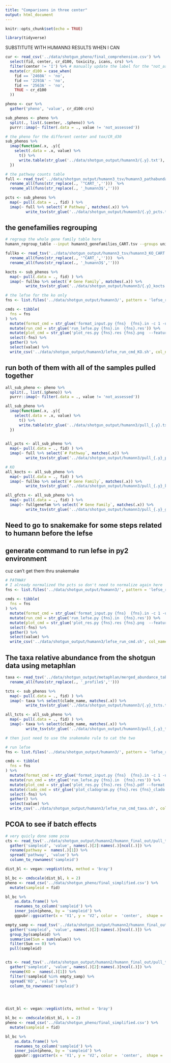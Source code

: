 ```yaml
---
title: "Comparisons in three center"
output: html_document
--- 
```


```r
knitr::opts_chunk$set(echo = TRUE)
```

```r
library(tidyverse)
```

SUBSTITUTE WITH HUMANN3 RESULTS WHEN I CAN 

```r
cur <- read_csv('../data/shotgun_pheno/final_comprehensive.csv') %>% 
  select(fid, center, cr_d100, toxicity, icans, crs) %>% 
  filter(center != 'I') %>% # manually update the label for the "not_assessed"
  mutate(cr_d100 = case_when(
    fid == '2460A' ~ 'no',
    fid == '2293A' ~ 'no',
    fid == '2563A' ~ 'no',
    TRUE ~ cr_d100
  ))

pheno <- cur %>% 
  gather('pheno', 'value', cr_d100:crs) 

sub_phenos <- pheno %>% 
  split(., list(.$center, .$pheno)) %>% 
  purrr::imap(~ filter(.data = ., value != 'not_assessed'))
```

```r
# the pheno for the different center and tox/CR_d30
sub_phenos %>% 
  imap(function(.x, .y){
    select(.data = .x, value) %>% 
      t() %>% 
      write.table(str_glue('../data/shotgun_output/humann3/{.y}.txt'), sep = '\t', quote = F, row.names = T, col.names = F)
  })
```

```r
# the pathway counts table
full <- read_tsv('../data/shotgun_output/humann3_tsv/humann3_pathabundance_CART.tsv')  %>% 
  rename_all(funs(str_replace(., '^CART_','')))  %>% 
  rename_all(funs(str_replace(., '_humann3$','')))

pcts <- sub_phenos %>% 
  map(~ pull(.data = ., fid) ) %>% 
  imap(~ full %>% select(`# Pathway`, matches(.x)) %>% 
         write_tsv(str_glue('../data/shotgun_output/humann3/{.y}_pcts.tsv'))) 
```

## the genefamilies regrouping

```bash
# regroup the whole gene family table here
humann_regroup_table --input humann3_genefamilies_CART.tsv --groups uniref90_ko --output humann3_KO_CART.tsv
```

```r
fullko <- read_tsv('../data/shotgun_output/humann3_tsv/humann3_KO_CART.tsv')  %>% 
  rename_all(funs(str_replace(., '^CART_','')))  %>% 
  rename_all(funs(str_replace(., '_humann3$','')))

kocts <- sub_phenos %>% 
  map(~ pull(.data = ., fid) ) %>% 
  imap(~ fullko %>% select(`# Gene Family`, matches(.x)) %>% 
         write_tsv(str_glue('../data/shotgun_output/humann3/{.y}_kocts.tsv'))) 
```

```r
# the lefse for the ko only
fns <- list.files('../data/shotgun_output/humann3/', pattern = 'lefse_ready_kocts.tsv$')

cmds <- tibble(
  fns = fns
) %>% 
  mutate(format_cmd = str_glue('format_input.py {fns}  {fns}.in -c 1 -u 2 -o 1000000')) %>% 
  mutate(run_cmd = str_glue('run_lefse.py {fns}.in  {fns}.res')) %>% 
  mutate(plot_cmd = str_glue('plot_res.py {fns}.res {fns}.png  --feature_font_size 4 --width 10 --dpi 300 --title {fns}')) %>% 
  select(-fns) %>% 
  gather() %>% 
  select(value) %>% 
  write_csv('../data/shotgun_output/humann3/lefse_run_cmd_KO.sh', col_names = F)
```

## run both of them with all of the samples pulled together

```r
all_sub_pheno <- pheno %>% 
  split(., list(.$pheno)) %>% 
  purrr::imap(~ filter(.data = ., value != 'not_assessed'))

all_sub_pheno %>% 
  imap(function(.x, .y){
    select(.data = .x, value) %>% 
      t() %>% 
      write.table(str_glue('../data/shotgun_output/humann3/pull_{.y}.txt'), sep = '\t', quote = F, row.names = T, col.names = F)
  })
 

all_pcts <- all_sub_pheno %>% 
  map(~ pull(.data = ., fid) ) %>% 
  imap(~ full %>% select(`# Pathway`, matches(.x)) %>% 
         write_tsv(str_glue('../data/shotgun_output/humann3/pull_{.y}_pcts.tsv')))
```


```r
# KO
all_kocts <- all_sub_pheno %>% 
  map(~ pull(.data = ., fid) ) %>%  
  imap(~ fullko %>% select(`# Gene Family`, matches(.x)) %>% 
         write_tsv(str_glue('../data/shotgun_output/humann3/pull_{.y}_kocts.tsv')))
```


```r
all_gfcts <- all_sub_pheno %>% 
  map(~ pull(.data = ., fid) ) %>% 
  imap(~ fullgenefam %>% select(`# Gene Family`, matches(.x)) %>% 
         write_tsv(str_glue('../data/shotgun_output/humann3/pull_{.y}_gfcts.tsv'))) 
```

## Need to go to snakemake for some steps related to humann before the lefse



## generate command to run lefse in py2 environment

cuz can't get them thru snakemake
 
```r
# PATHWAY
# I already normalized the pcts so don't need to normalize again here 
fns <- list.files('../data/shotgun_output/humann3/', pattern = 'lefse_ready_pcts.tsv$')
    
cmds <- tibble(
  fns = fns
) %>% 
  mutate(format_cmd = str_glue('format_input.py {fns}  {fns}.in -c 1 -u 2')) %>% 
  mutate(run_cmd = str_glue('run_lefse.py {fns}.in  {fns}.res')) %>% 
  mutate(plot_cmd = str_glue('plot_res.py {fns}.res {fns}.png  --feature_font_size 4 --width 10 --dpi 300 --title {fns}')) %>% 
  select(-fns) %>% 
  gather() %>% 
  select(value) %>% 
  write_csv('../data/shotgun_output/humann3/lefse_run_cmd.sh', col_names = F)
```


## The taxa relative abundance from the shotgun data using metaphlan

```r
taxa <- read_tsv('../data/shotgun_output/metaphlan/merged_abundance_table.txt')  %>% 
  rename_all(funs(str_replace(., '_profile$','')))

tcts <- sub_phenos %>% 
  map(~ pull(.data = ., fid) ) %>% 
  imap(~ taxa %>% select(clade_name, matches(.x)) %>% 
         write_tsv(str_glue('../data/shotgun_output/humann3/{.y}_tcts.tsv'))) 

all_tcts <- all_sub_pheno %>% 
  map(~ pull(.data = ., fid) ) %>% 
  imap(~ taxa %>% select(clade_name, matches(.x)) %>% 
         write_tsv(str_glue('../data/shotgun_output/humann3/pull_{.y}_tcts.tsv')))

# then just need to use the snakemake rule to cat the two
```

```r
# run lefse
fns <- list.files('../data/shotgun_output/humann3/', pattern = 'lefse_ready_tcts.tsv$')

cmds <- tibble(
  fns = fns
) %>% 
  mutate(format_cmd = str_glue('format_input.py {fns}  {fns}.in -c 1 -u 2 -o 1000000')) %>% 
  mutate(run_cmd = str_glue('run_lefse.py {fns}.in  {fns}.res')) %>% 
  mutate(plot_cmd = str_glue('plot_res.py {fns}.res {fns}.pdf --format pdf --feature_font_size 4 --width 10 --dpi 300 --title {fns}')) %>% 
  mutate(clado_cmd = str_glue('plot_cladogram.py {fns}.res {fns}_clado.pdf  --label_font_size 4 --dpi 300 --format pdf --title {fns}')) %>% 
  select(-fns) %>% 
  gather() %>% 
  select(value) %>% 
  write_csv('../data/shotgun_output/humann3/lefse_run_cmd_taxa.sh', col_names = F)
```


## PCOA to see if batch effects

```r
# very quicly done some pcoa
cts <- read_tsv('../data/shotgun_output/humann2/humann_final_out/pull_toxicity_pcts_cpm_unstratified.tsv') %>% 
  gather('sampleid', 'value', names(.)[2]:names(.)[ncol(.)]) %>% 
  rename(pathway =  names(.)[1]) %>% 
  spread('pathway', 'value') %>% 
  column_to_rownames('sampleid')

dist_bl <- vegan::vegdist(cts, method = 'bray')

bl_bc <- cmdscale(dist_bl, k = 2) 
pheno <- read_csv('../data/shotgun_pheno/final_simplified.csv') %>% 
  mutate(sampleid = fid)

bl_bc %>% 
    as.data.frame() %>% 
    rownames_to_column('sampleid') %>% 
    inner_join(pheno, by = 'sampleid') %>% 
    ggpubr::ggscatter(x = 'V1', y = 'V2', color =  'center',  shape = 'toxicity') 
```
```r
empty_samp <- read_tsv('../data/shotgun_output/humann2/humann_final_out/pull_toxicity_kocts_cpm_unstratified.tsv') %>% 
  gather('sampleid', 'value', names(.)[2]:names(.)[ncol(.)]) %>% 
  group_by(sampleid) %>% 
  summarise(Sum = sum(value)) %>% 
  filter(Sum == 0) %>% 
  pull(sampleid)


cts <- read_tsv('../data/shotgun_output/humann2/humann_final_out/pull_toxicity_kocts_cpm_unstratified.tsv') %>% 
  gather('sampleid', 'value', names(.)[2]:names(.)[ncol(.)]) %>% 
  rename(KO =  names(.)[1]) %>% 
  filter(!sampleid %in% empty_samp) %>% 
  spread('KO', 'value') %>% 
  column_to_rownames('sampleid')


  

dist_bl <- vegan::vegdist(cts, method = 'bray')

bl_bc <- cmdscale(dist_bl, k = 2) 
pheno <- read_csv('../data/shotgun_pheno/final_simplified.csv') %>% 
  mutate(sampleid = fid)

bl_bc %>% 
    as.data.frame() %>% 
    rownames_to_column('sampleid') %>% 
    inner_join(pheno, by = 'sampleid') %>% 
    ggpubr::ggscatter(x = 'V1', y = 'V2', color =  'center',  shape = 'toxicity') 
```

